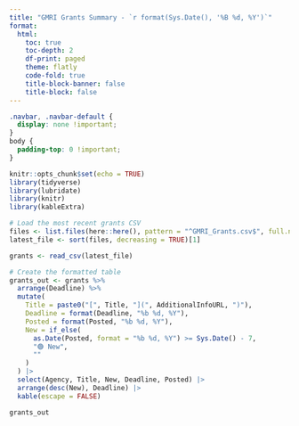```yaml
---
title: "GMRI Grants Summary - `r format(Sys.Date(), '%B %d, %Y')`"
format:
  html:
    toc: true
    toc-depth: 2
    df-print: paged
    theme: flatly
    code-fold: true
    title-block-banner: false
    title-block: false
---
```


```css
.navbar, .navbar-default {
  display: none !important;
}
body {
  padding-top: 0 !important;
}
```

```r
knitr::opts_chunk$set(echo = TRUE)
library(tidyverse)
library(lubridate)
library(knitr)
library(kableExtra)
```

```r
# Load the most recent grants CSV
files <- list.files(here::here(), pattern = "^GMRI_Grants.csv$", full.names = TRUE)
latest_file <- sort(files, decreasing = TRUE)[1]

grants <- read_csv(latest_file)

# Create the formatted table
grants_out <- grants %>%
  arrange(Deadline) %>%
  mutate(
    Title = paste0("[", Title, "](", AdditionalInfoURL, ")"),
    Deadline = format(Deadline, "%b %d, %Y"),
    Posted = format(Posted, "%b %d, %Y"),
    New = if_else(
      as.Date(Posted, format = "%b %d, %Y") >= Sys.Date() - 7,
      "🟢 New",
      ""
    )
  ) |>
  select(Agency, Title, New, Deadline, Posted) |>
  arrange(desc(New), Deadline) |>
  kable(escape = FALSE) 
```

```r
grants_out
```

